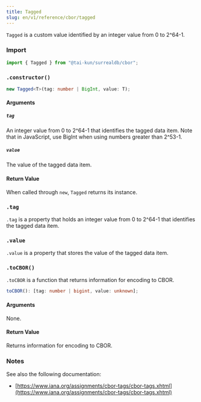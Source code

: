 ```yaml
---
title: Tagged
slug: en/v1/reference/cbor/tagged
---
```



`Tagged` is a custom value identified by an integer value from 0 to 2^64-1.

### Import

```ts
import { Tagged } from "@tai-kun/surrealdb/cbor";
```

### `.constructor()`

```ts
new Tagged<T>(tag: number | BigInt, value: T);
```

#### Arguments

##### `tag`

An integer value from 0 to 2^64-1 that identifies the tagged data item. Note that in JavaScript, use BigInt when using numbers greater than 2^53-1.

##### `value`

The value of the tagged data item.

#### Return Value

When called through `new`, `Tagged` returns its instance.

### `.tag` <Badge variant="instance" /><Badge variant="property" />

`.tag` is a property that holds an integer value from 0 to 2^64-1 that identifies the tagged data item.

### `.value` <Badge variant="instance" /><Badge variant="property" />

`.value` is a property that stores the value of the tagged data item.

### `.toCBOR()` <Badge variant="instance" /><Badge variant="method" />

`.toCBOR` is a function that returns information for encoding to CBOR.

```ts
toCBOR(): [tag: number | bigint, value: unknown];
```

#### Arguments

None.

#### Return Value

Returns information for encoding to CBOR.

### Notes

See also the following documentation:

- [https://www.iana.org/assignments/cbor-tags/cbor-tags.xhtml](https://www.iana.org/assignments/cbor-tags/cbor-tags.xhtml)
